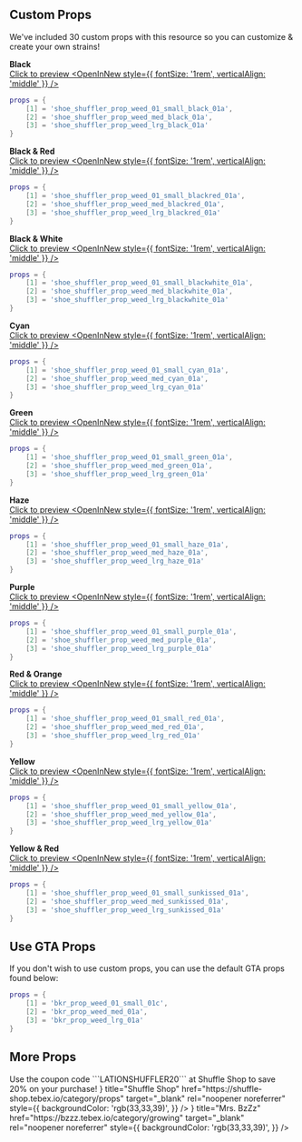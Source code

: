 
## Custom Props

<Callout type="info" emoji="🌿">
    We've included 30 custom props with this resource so you can customize & create your own strains!
</Callout>

**Black**  
<a href="/props/black.jpg" target="_blank" rel="noopener noreferrer"> Click to preview <OpenInNew style={{ fontSize: '1rem', verticalAlign: 'middle' }} /> </a>
```lua
props = {
    [1] = 'shoe_shuffler_prop_weed_01_small_black_01a',
    [2] = 'shoe_shuffler_prop_weed_med_black_01a',
    [3] = 'shoe_shuffler_prop_weed_lrg_black_01a'
}
```

**Black & Red**  
<a href="/props/blackred.jpg" target="_blank" rel="noopener noreferrer"> Click to preview <OpenInNew style={{ fontSize: '1rem', verticalAlign: 'middle' }} /> </a>
```lua
props = {
    [1] = 'shoe_shuffler_prop_weed_01_small_blackred_01a',
    [2] = 'shoe_shuffler_prop_weed_med_blackred_01a',
    [3] = 'shoe_shuffler_prop_weed_lrg_blackred_01a'
}
```

**Black & White**  
<a href="/props/blackwhite.jpg" target="_blank" rel="noopener noreferrer"> Click to preview <OpenInNew style={{ fontSize: '1rem', verticalAlign: 'middle' }} /> </a>
```lua
props = {
    [1] = 'shoe_shuffler_prop_weed_01_small_blackwhite_01a',
    [2] = 'shoe_shuffler_prop_weed_med_blackwhite_01a',
    [3] = 'shoe_shuffler_prop_weed_lrg_blackwhite_01a'
}
```

**Cyan**  
<a href="/props/cyan.jpg" target="_blank" rel="noopener noreferrer"> Click to preview <OpenInNew style={{ fontSize: '1rem', verticalAlign: 'middle' }} /> </a>
```lua
props = {
    [1] = 'shoe_shuffler_prop_weed_01_small_cyan_01a',
    [2] = 'shoe_shuffler_prop_weed_med_cyan_01a',
    [3] = 'shoe_shuffler_prop_weed_lrg_cyan_01a'
}
```

**Green**  
<a href="/props/green.jpg" target="_blank" rel="noopener noreferrer"> Click to preview <OpenInNew style={{ fontSize: '1rem', verticalAlign: 'middle' }} /> </a>
```lua
props = {
    [1] = 'shoe_shuffler_prop_weed_01_small_green_01a',
    [2] = 'shoe_shuffler_prop_weed_med_green_01a',
    [3] = 'shoe_shuffler_prop_weed_lrg_green_01a'
}
```

**Haze**  
<a href="/props/haze.jpg" target="_blank" rel="noopener noreferrer"> Click to preview <OpenInNew style={{ fontSize: '1rem', verticalAlign: 'middle' }} /> </a>
```lua
props = {
    [1] = 'shoe_shuffler_prop_weed_01_small_haze_01a',
    [2] = 'shoe_shuffler_prop_weed_med_haze_01a',
    [3] = 'shoe_shuffler_prop_weed_lrg_haze_01a'
}
```

**Purple**  
<a href="/props/purple.jpg" target="_blank" rel="noopener noreferrer"> Click to preview <OpenInNew style={{ fontSize: '1rem', verticalAlign: 'middle' }} /> </a>
```lua
props = {
    [1] = 'shoe_shuffler_prop_weed_01_small_purple_01a',
    [2] = 'shoe_shuffler_prop_weed_med_purple_01a',
    [3] = 'shoe_shuffler_prop_weed_lrg_purple_01a'
}
```

**Red & Orange**  
<a href="/props/redorange.jpg" target="_blank" rel="noopener noreferrer"> Click to preview <OpenInNew style={{ fontSize: '1rem', verticalAlign: 'middle' }} /> </a>
```lua
props = {
    [1] = 'shoe_shuffler_prop_weed_01_small_red_01a',
    [2] = 'shoe_shuffler_prop_weed_med_red_01a',
    [3] = 'shoe_shuffler_prop_weed_lrg_red_01a'
}
```

**Yellow**  
<a href="/props/yellow.jpg" target="_blank" rel="noopener noreferrer"> Click to preview <OpenInNew style={{ fontSize: '1rem', verticalAlign: 'middle' }} /> </a>
```lua
props = {
    [1] = 'shoe_shuffler_prop_weed_01_small_yellow_01a',
    [2] = 'shoe_shuffler_prop_weed_med_yellow_01a',
    [3] = 'shoe_shuffler_prop_weed_lrg_yellow_01a'
}
```

**Yellow & Red**  
<a href="/props/yellowred.jpg" target="_blank" rel="noopener noreferrer"> Click to preview <OpenInNew style={{ fontSize: '1rem', verticalAlign: 'middle' }} /> </a>
```lua
props = {
    [1] = 'shoe_shuffler_prop_weed_01_small_sunkissed_01a',
    [2] = 'shoe_shuffler_prop_weed_med_sunkissed_01a',
    [3] = 'shoe_shuffler_prop_weed_lrg_sunkissed_01a'
}
```

## Use GTA Props
If you don't wish to use custom props, you can use the default GTA props found below:
```lua
props = {
    [1] = 'bkr_prop_weed_01_small_01c',
    [2] = 'bkr_prop_weed_med_01a',
    [3] = 'bkr_prop_weed_lrg_01a'
}
```

## More Props
<Callout type="info" emoji="💲">
    Use the coupon code ```LATIONSHUFFLER20``` at Shuffle Shop to save 20% on your purchase!
</Callout>

<Cards>
  <Cards.Card
    icon={<OpenInNew/>}
    title="Shuffle Shop"
    href="https://shuffle-shop.tebex.io/category/props"
    target="_blank"
    rel="noopener noreferrer"
    style={{
        backgroundColor: 'rgb(33,33,39)',
    }}
  />
  <Cards.Card
    icon={<OpenInNew/>}
    title="Mrs. BzZz"
    href="https://bzzz.tebex.io/category/growing"
    target="_blank"
    rel="noopener noreferrer"
    style={{
        backgroundColor: 'rgb(33,33,39)',
    }}
  />
</Cards>